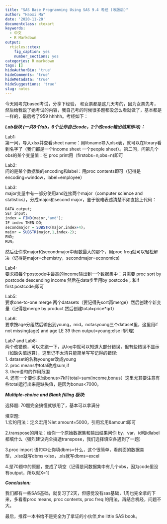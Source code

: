 ```yaml
---
title: "SAS Base Programming Using SAS 9.4 考经 (改版后)"
author: "Haoxi Ma"
date: '2020-11-20'
documentclass: ctexart
keywords:
  - 中文
  - R Markdown
output:
  rticles::ctex:
    fig_caption: yes
    number_sections: yes
categories: R markdown
tags: []
hideAuthorBio: 'true'
hideComments: 'true'
hideMetadata: 'true'
hideSuggestions: 'true'
slug: notes
---
```


今天刚考完based考试，分享下经验， 和女票都是这几天考的，因为女票先考，然后给我说了她考试的内容，我自己考的时候很多题都没怎么看就做了，基本都是一样的，最后考了959 hhhhh。考经如下：

***Lab板块 (一共8个lab，6个让你自己code，2个改code输出结果即可)：***<br>

Lab1:<br>
第一问，导入xlsx并查看sheet name：用libname导入xlsx表，就可以在library看到名字了（我们都是一个income sheet 一个people sheet）。第二问，问第几个obs的某个变量值：在 proc print用（firstobs=n,obs=n)即可

Lab2: <br>
问的是某个数据集的encoding和label：用proc contents即可（记得是encoding=window，label=employee）

Lab3:<br>
major变量中有一部分使用and连接两个major（computer science and statistics），分成major和second major，鉴于很难表述清楚不如直接上代码：
```r
DATA output;
SET input;
index = FIND(major,"and");
IF index THEN DO;
secondmajor = SUBSTR(major,index+4);
major = SUBSTR(major,1,index-2);
END; 
RUN;  
```
                  
然后让你求major和secondmajor中频数最大的那个，用proc freq就可以轻松解决（记得是major=chemistry，secondmajor=economics)
                  
Lab4: <br>
要求把每个postcode中最高的income输出到一个数据集中：只需要 proc sort by postcode descending income 然后在data步里用by postcode；和if first.postcode;即可

Lab5:<br>
要求one-to-one merge 两个datasets（要记得先sort再merge）然后创建个新变量（记得是merge by product 然后创建total=price*qrt）

Lab6:<br>
要求按age分组然后输出到young，mid，notasyoung三个dataset里，这里用if not missing(age) and age LE 39 then output=young;else if同理）

Lab7 and Lab8:<br>
两个改错题，可以先跑一下，从log中就可以知道大部分错误，但有些错误不显示（如缺失值运算），这里记不太清只能简单写写记得的错误:<br>
1. dataset的名称younger改成young<br>
2. proc means中total改成sum,if <br>
3. then语句的作用范围<br>
4. 还有一个要你求当bonus>7k时total=sum(income,bonus）这里尤其要注意有些total运行出来是缺失值，是因为bonus<7000。

***Multiple-choice and Blank filling 板块:***

选择题: 70题完全搞懂就够用了，基本可以拿满分

填空题:<br>
1.宏的用法：定义宏用%let amount=5000，引用宏用&amount即可

2.transpose的用法：给你一个原始数据集和输出结果问你
by，var，id和idlabel都填什么（强烈建议完全搞透transpose，我们选择填空各遇到了一题）

3.proc import 语句中让你填dbms=什么，这个很简单，看前面的数据类型，.xlsx就写dbms=xlsx，.xls就写dbms=excel

4.是70题中的原题，变成了填空（记得是问数据集中有几个obs，因为code里没有output，所以就X=1）

***Conclusion:***

我们都有一些SAS基础，就复习了2天，但感觉没有sas基础，1周也完全拿的下来，多看看proc means, proc contents, proc freq 的用法，再结合机经，问题不大。

最后，推荐一本书给不是完全为了拿证的小伙伴,the little SAS book。
